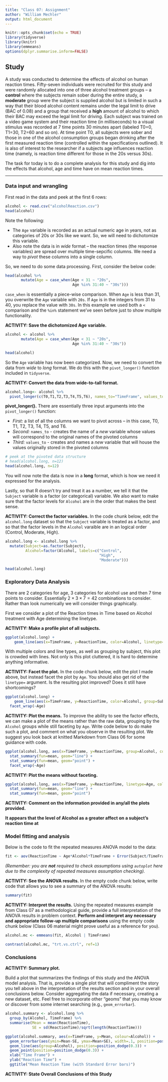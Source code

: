 ```yaml
---
title: "Class 07: Assignment"
author: "William Mechler"
output: html_document
---
```


```r
knitr::opts_chunk$set(echo = TRUE)
library(tidyverse)
library(knitr)
library(emmeans)
options(dplyr.summarise.inform=FALSE)
```

## Study

A study was conducted to determine the effects of alcohol on human reaction times. Fifty-seven individuals were recruited for this study and were randomly allocated into one of three alcohol treatment groups -- a **control** where the subjects remain sober during the entire study, a **moderate** group were the subject is supplied alcohol but is limited in such a way that their blood alcohol content remains under the legal limit to drive (BAC of 0.08) and a group that received a **high** amount of alcohol to which their BAC may exceed the legal limit for driving. Each subject was trained on a video game system and their reaction time (in milliseconds) to a visual stimulus was recorded at 7 time points 30 minutes apart (labeled T0=0, T1=30, T2=60 and so on). At time point T0, all subjects were sober and those in one of the alcohol consumption groups began drinking after the first measured reaction time (controlled within the specifications outlined). It is also of interest to the researcher if a subjects age influences reaction time (namely, is reaction time different for those in the 20s versus 30s).

The task for today is to do a complete analysis for this study and dig into the effects that alcohol, age and time have on mean reaction times.

----------------

### Data input and wrangling

First read in the data and peek at the first 6 rows:

```r
alcohol <- read.csv("alcoholReaction.csv")
head(alcohol)
```

Note the following:

* The `Age` variable is recorded as an actual numeric age in years, not as categories of 20s or 30s like we want.  So, we will need to dichotomize this variable. 
* Also note the data is in *wide* format -- the reaction times (the response variables) are spread over multiple time-sepcific columns. We need a way to *pivot* these columns into a single column. 

So, we need to do some data processing.  First, consider the below code:
```r
head(alcohol %>% 
       mutate(Age = case_when(Age < 31 ~ "20s",
                              Age %in% 31:40 ~ "30s")))
```

`case_when` is essentially a piece-wise comparison. When `Age` is less than 31, you overwrite the `Age` variable with `20s`. If `Age` is in the integers from 31 to 40, you replace the value with `30s`. In this example we used both a `<` comparison and the `%in%` statement we've seen before just to show multiple functionality.

**ACTIVITY: Save the dichotomized Age variable.**

```r
alcohol <- alcohol %>% 
       mutate(Age = case_when(Age < 31 ~ "20s",
                              Age %in% 31:40 ~ "30s"))

head(alcohol)
```

So the `Age` variable has now been categorized. Now, we need to convert the data from *wide* to *long* format. We do this with the `pivot_longer()` function included in `tidyverse`. 

**ACTIVITY: Convert the data from wide-to-tall format.**

```r
alcohol.long<- alcohol %>%
  pivot_longer(c(T0,T1,T2,T3,T4,T5,T6), names_to="TimeFrame", values_to="ReactionTime")

```

**pivot_longer().** There are essentially three input arguments into the `pivot_longer()` function:

* *First:* a list of all the columns we want to pivot across -- in this case, T0, T1, T2, T3, T4, T5, and T6.
* *Second:* `names_to` - creates the name of a *new* variable whose values will correspond to the original names of the pivoted columns
* *Third:* `values_to` - creates and names a *new* variable that will house the values originally stored in the pivoted columns

```r
# peek at the pivoted data structure
# head(alcohol.long, n=12)
head(alcohol.long, n=12)
```

You will now note the data is now in a **long** format, which is how we need it expressed for the analysis.

Lastly, so that R doesn't try and treat it as a number, we tell it that the `Subject` variable is a factor (or categorical) variable. We also want to make sure that the factor levels for `Alcohol` are in the order that makes the best sense. 

**ACTIVITY: Correct the factor variables.** In the code chunk below, edit the `alcohol.long` dataset so that the `Subject` variable is treated as a factor, and so that the factor levels in the `Alcohol` varaible are in an logical order (Control, Moderate, High).

```r
alcohol.long <- alcohol.long %>%
  mutate(Subject=as.factor(Subject),
         Alcohol=factor(Alcohol, labels=c("Control",
                                          "High",
                                          "Moderate")))

head(alcohol.long)
```

### Exploratory Data Analysis

There are 2 categories for age, 3 categories for alcohol use and then 7 time points to consider. Essentially $2\times 3\times 7 = 42$ combinations to consider. Rather than look numerically we will consider things graphically.

First we consider a plot of the Reaction times in Time based on Alcohol treatment with Age determining the linetype.

**ACTIVITY: Make a profile plot of all subjects.**

```r
ggplot(alcohol.long) +
    geom_line(aes(x=TimeFrame, y=ReactionTime, color=Alcohol, linetype=Age, group=Subject)) 
```

With multiple colors and line types, as well as grouping by subject, this plot is crowded with lines. Not only is this plot cluttered, it is hard to determine anything informative.  

**ACTIVITY: Facet the plot.**  In the code chunk below, edit the plot I made above, but instead facet the plot by `Age`. You should also get rid of the `linetype=` argument. Is the resulting plot improved?  Does it still have shortcomings?

```r
ggplot(alcohol.long) +
    geom_line(aes(x=TimeFrame, y=ReactionTime, color=Alcohol, group=Subject)) +
  facet_wrap(~Age)
```

**ACTIVITY: Plot the means.**  To improve the ability to see the factor effects, we can make a plot of the means rather than the raw data, grouping by the `Alcohol` groups while still faceting by `Age`.  Write code below to do make such a plot, and comment on what you observe in the resulting plot.  We suggest you look back at knitted Markdown from Class 06 for some guidance with code.

```r
ggplot(alcohol.long, aes(x=TimeFrame, y=ReactionTime, group=Alcohol, color=Alcohol)) +
  stat_summary(fun=mean, geom="line") +
  stat_summary(fun=mean, geom="point") +
  facet_wrap(~Age)

```

**ACTIVITY: Plot the means without faceting.**

```r
ggplot(alcohol.long, aes(x=TimeFrame, y=ReactionTime, linetype=Age, color=Alcohol, group=interaction(Age, Alcohol))) +
  stat_summary(fun=mean, geom="line") +
  stat_summary(fun=mean, geom="point") 
```

**ACTIVITY: Comment on the information provided in any/all the plots provided.**

**It appears that the level of Alcohol as a greater affect on a subject's reaction time at **


### Model fitting and analysis

Below is the code to fit the repeated measures ANOVA model to the data:

```r
fit <- aov(ReactionTime ~ Age*Alcohol*TimeFrame + Error(Subject/TimeFrame), data=alcohol.long)
```

*(Remember: you are <b>not</b> required to check assumptions using `autoplot` here due to the complexity of repeated measures assumption checking).*

**ACTIVITY: See the ANOVA results.** In the empty code chunk below, write code that allows you to see a summary of the ANOVA results:

```r
summary(fit)
```

**ACTIVITY: Interpret the results.**  Using the repeated measures example from Class 07 as a methodological guide, provide a full interpretation of the ANOVA results in problem context.  **Perform and interpret any necessary and appropriate follow-up multiple comparisons** using the empty code chunk below (Class 06 material might prove useful as a reference for you).

```r
alcohol.mc <- emmeans(fit, Alcohol | TimeFrame)

contrast(alcohol.mc, "trt.vs.ctrl", ref=1)
```

### Conclusions

**ACTIVITY: Summary plot.**

Build a plot that summarizes the findings of this study and the ANOVA model analysis. That is, provide a single plot that will compliment the story you tell above in the interpretation of the results section and in your overall conclusions below.  Consider aggregating the data if necessary, creating a new dataset, etc. Feel free to incorporate other "geoms" that you may know or discover from some internet searching (e.g., `geom_errorbar`).

```r
alcohol.summary <- alcohol.long %>%
  group_by(Alcohol, TimeFrame) %>%
  summarise(Mean = mean(ReactionTime),
            SE = sd(ReactionTime)/sqrt(length(ReactionTime)))

ggplot(alcohol.summary, aes(x=TimeFrame, y=Mean, colour=Alcohol)) + 
  geom_errorbar(aes(ymin=Mean-SE, ymax=Mean+SE), width=.1, position=position_dodge(0.3)) +
  geom_line(aes(group=Alcohol), position=position_dodge(0.3)) +
  geom_point(position=position_dodge(0.3)) +
  xlab("Time Frame") +
  ylab("Reaction Time") +
  ggtitle("Mean Reaction Time (with Standard Error bars)")
```

**ACTIVITY: State Overall Conclusions of this Study**


